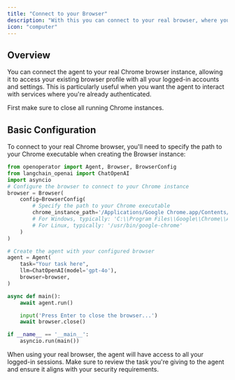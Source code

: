 ```yaml
---
title: "Connect to your Browser"
description: "With this you can connect to your real browser, where you are logged in with all your accounts."
icon: "computer"
---
```


## Overview

You can connect the agent to your real Chrome browser instance, allowing it to access your existing browser profile with all your logged-in accounts and settings. This is particularly useful when you want the agent to interact with services where you're already authenticated.

<Note>
  First make sure to close all running Chrome instances.
</Note>

## Basic Configuration

To connect to your real Chrome browser, you'll need to specify the path to your Chrome executable when creating the Browser instance:

```python
from openoperator import Agent, Browser, BrowserConfig
from langchain_openai import ChatOpenAI
import asyncio
# Configure the browser to connect to your Chrome instance
browser = Browser(
    config=BrowserConfig(
        # Specify the path to your Chrome executable
        chrome_instance_path='/Applications/Google Chrome.app/Contents/MacOS/Google Chrome',  # macOS path
        # For Windows, typically: 'C:\\Program Files\\Google\\Chrome\\Application\\chrome.exe'
        # For Linux, typically: '/usr/bin/google-chrome'
    )
)

# Create the agent with your configured browser
agent = Agent(
    task="Your task here",
    llm=ChatOpenAI(model='gpt-4o'),
    browser=browser,
)

async def main():
    await agent.run()

    input('Press Enter to close the browser...')
    await browser.close()

if __name__ == '__main__':
    asyncio.run(main())
```


<Note>
  When using your real browser, the agent will have access to all your logged-in sessions. Make sure to review the task you're giving to the agent and ensure it aligns with your security requirements.
</Note>
